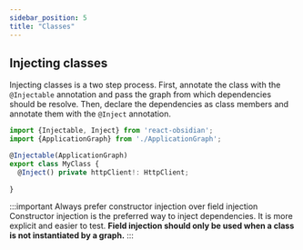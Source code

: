 ```yaml
---
sidebar_position: 5
title: "Classes"
---
```


## Injecting classes
Injecting classes is a two step process. First, annotate the class with the `@Injectable` annotation and pass the graph from which dependencies should be resolve. Then, declare the dependencies as class members and annotate them with the `@Inject` annotation.

```ts
import {Injectable, Inject} from 'react-obsidian';
import {ApplicationGraph} from './ApplicationGraph';

@Injectable(ApplicationGraph)
export class MyClass {
  @Inject() private httpClient!: HttpClient;
  
}
```

:::important Always prefer constructor injection over field injection
Constructor injection is the preferred way to inject dependencies. It is more explicit and easier to test. **Field injection should only be used when a class is not instantiated by a graph.**
:::